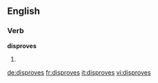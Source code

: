 ==English==

===Verb===
'''disproves'''

# {{en-third-person singular of|disprove}}

[[de:disproves]]
[[fr:disproves]]
[[it:disproves]]
[[vi:disproves]]